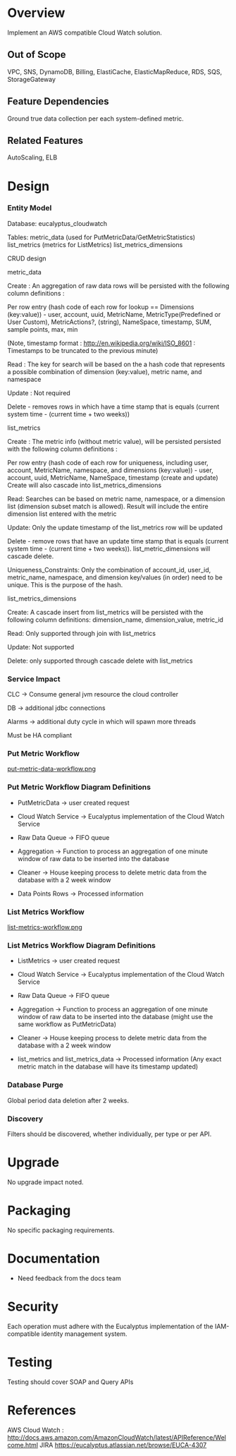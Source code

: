 = Overview =

Implement an AWS compatible Cloud Watch solution.

== Out of Scope ==

VPC, SNS, DynamoDB, Billing, ElastiCache, ElasticMapReduce, RDS, SQS, StorageGateway

== Feature Dependencies ==

Ground true data collection per each system-defined metric.

== Related Features ==

AutoScaling, ELB

= Design =

=== Entity Model ===

Database: eucalyptus_cloudwatch 

Tables: 
metric_data (used for PutMetricData/GetMetricStatistics)
list_metrics (metrics for ListMetrics)
list_metrics_dimensions

CRUD design

metric_data

Create : An aggregation of raw data rows will be persisted with the following column definitions :

Per row entry (hash code of each row for lookup == Dimensions (key:value)) - user, account, uuid, MetricName, MetricType(Predefined or User Custom), MetricActions?, (string), NameSpace, timestamp, SUM, sample points, max, min

(Note, timestamp format :  http://en.wikipedia.org/wiki/ISO_8601 : Timestamps to be truncated to the previous minute)

Read : The key for search will be based on the a hash code that represents a possible combination of dimension (key:value), metric name, and namespace

Update : Not required

Delete - removes rows in which have a time stamp that is equals (current system time - (current time + two weeks))

list_metrics

Create : The metric info (without metric value), will be persisted persisted with the following column definitions :

Per row entry (hash code of each row for uniqueness, including user, account, MetricName, namespace, and dimensions (key:value)) - user, account, uuid, MetricName, NameSpace, timestamp (create and update)
Create will also cascade into list_metrics_dimensions

Read: Searches can be based on metric name, namespace, or a dimension list (dimension subset match is allowed).  
Result will include the entire dimension list entered with the metric

Update: Only the update timestamp of the list_metrics row will be updated

Delete - remove rows that have an update time stamp that is equals (current system time - (current time + two weeks)).
list_metric_dimensions will cascade delete.

Uniqueness_Constraints: Only the combination of account_id, user_id, metric_name, namespace, and dimension key/values (in order) need to be unique.  This is the purpose of the hash.

list_metrics_dimensions

Create: A cascade insert from list_metrics will be persisted with the following column definitions:
dimension_name, dimension_value, metric_id

Read: Only supported through join with list_metrics

Update: Not supported

Delete: only supported through cascade delete with list_metrics

=== Service Impact ===

CLC -> Consume general jvm resource the cloud controller

DB -> additional jdbc connections 

Alarms -> additional duty cycle in which will spawn more threads

Must be HA compliant 

=== Put Metric Workflow ===

[[put-metric-data-workflow.png]] 

=== Put Metric Workflow Diagram Definitions === 

* PutMetricData -> user created request 

* Cloud Watch Service -> Eucalyptus implementation of the Cloud Watch Service

* Raw Data Queue -> FIFO queue

* Aggregation -> Function to process an aggregation of one minute window of raw data to be inserted into the database

* Cleaner -> House keeping process to delete metric data from the database with a 2 week window  

* Data Points Rows -> Processed information

=== List Metrics Workflow ===

[[list-metrics-workflow.png]] 

=== List Metrics Workflow Diagram Definitions === 

* ListMetrics -> user created request 

* Cloud Watch Service -> Eucalyptus implementation of the Cloud Watch Service

* Raw Data Queue -> FIFO queue

* Aggregation -> Function to process an aggregation of one minute window of raw data to be inserted into the database (might use the same workflow as PutMetricData)

* Cleaner -> House keeping process to delete metric data from the database with a 2 week window  

* list_metrics and list_metrics_data -> Processed information (Any exact metric match in the database will have its timestamp updated)

=== Database Purge ===

Global period data deletion after 2 weeks.

=== Discovery ===
Filters should be discovered, whether individually, per type or per API.

= Upgrade =
No upgrade impact noted.

= Packaging =
No specific packaging requirements.

= Documentation =
*Need feedback from the docs team

= Security =
Each operation must adhere with the Eucalyptus implementation of the IAM-compatible identity management system.

= Testing =
Testing should cover SOAP and Query APIs 

= References =
AWS Cloud Watch : http://docs.aws.amazon.com/AmazonCloudWatch/latest/APIReference/Welcome.html
JIRA https://eucalyptus.atlassian.net/browse/EUCA-4307

